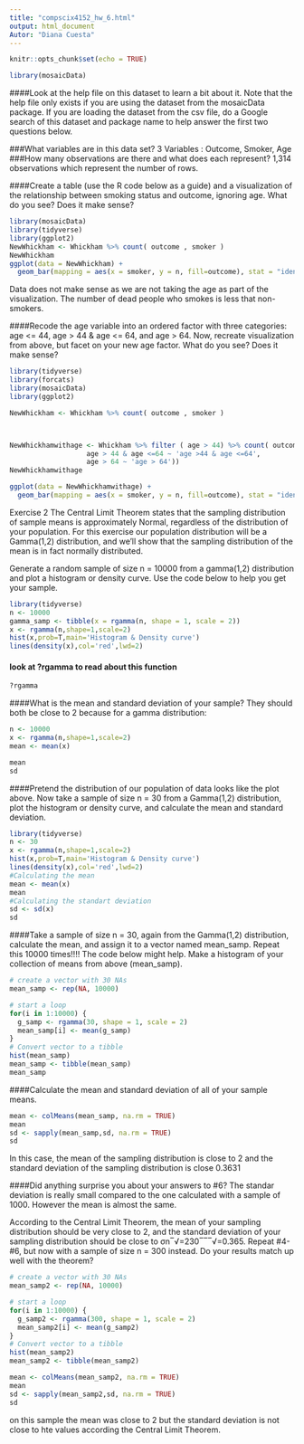 ```yaml
---
title: "compscix4152_hw_6.html"
output: html_document
Autor: "Diana Cuesta"
---
```


```r
knitr::opts_chunk$set(echo = TRUE)
```

```r
library(mosaicData)


```

####Look at the help file on this dataset to learn a bit about it. Note that the help file only exists if you are using the dataset from the mosaicData package. If you are loading the dataset from the csv file, do a Google search of this dataset and package name to help answer the first two questions below.

###What variables are in this data set?
3 Variables : Outcome, Smoker, Age
###How many observations are there and what does each represent?
1,314 observations which represent the number of rows.

####Create a table (use the R code below as a guide) and a visualization of the relationship between smoking status and outcome, ignoring age. What do you see? Does it make sense?
```r
library(mosaicData)
library(tidyverse)
library(ggplot2)
NewWhickham <- Whickham %>% count( outcome , smoker )
NewWhickham
ggplot(data = NewWhickham) +
  geom_bar(mapping = aes(x = smoker, y = n, fill=outcome), stat = "identity")
```

Data does not make sense as we are not taking the age as part of the visualization. The number of dead people who smokes is less that non-smokers.



####Recode the age variable into an ordered factor with three categories: age <= 44, age > 44 & age <= 64, and age > 64. Now, recreate visualization from above, but facet on your new age factor. What do you see? Does it make sense?
```r
library(tidyverse)
library(forcats)
library(mosaicData)
library(ggplot2)

NewWhickham <- Whickham %>% count( outcome , smoker )



NewWhickhamwithage <- Whickham %>% filter ( age > 44) %>% count( outcome , smoker , cat_age = case_when(age < 44 ~ 'Age <=44',
                   age > 44 & age <=64 ~ 'age >44 & age <=64',
                   age > 64 ~ 'age > 64')) 
NewWhickhamwithage

ggplot(data = NewWhickhamwithage) +
  geom_bar(mapping = aes(x = smoker, y = n, fill=outcome), stat = "identity")
```




Exercise 2
The Central Limit Theorem states that the sampling distribution of sample means is approximately Normal, regardless of the distribution of your population. For this exercise our population distribution will be a Gamma(1,2) distribution, and we’ll show that the sampling distribution of the mean is in fact normally distributed.

Generate a random sample of size n = 10000 from a gamma(1,2) distribution and plot a histogram or density curve. Use the code below to help you get your sample.

```r

library(tidyverse)
n <- 10000
gamma_samp <- tibble(x = rgamma(n, shape = 1, scale = 2))
x <- rgamma(n,shape=1,scale=2)
hist(x,prob=T,main='Histogram & Density curve')
lines(density(x),col='red',lwd=2)

```

#### look at ?rgamma to read about this function
```r
?rgamma
```

####What is the mean and standard deviation of your sample? They should both be close to 2 because for a gamma distribution:

```r
n <- 10000
x <- rgamma(n,shape=1,scale=2)
mean <- mean(x)

mean
sd

```

####Pretend the distribution of our population of data looks like the plot above. Now take a sample of size n = 30 from a Gamma(1,2) distribution, plot the histogram or density curve, and calculate the mean and standard deviation.

```r
library(tidyverse)
n <- 30
x <- rgamma(n,shape=1,scale=2)
hist(x,prob=T,main='Histogram & Density curve')
lines(density(x),col='red',lwd=2)
#Calculating the mean
mean <- mean(x)
mean
#Calculating the standart deviation
sd <- sd(x)
sd
```

####Take a sample of size n = 30, again from the Gamma(1,2) distribution, calculate the mean, and assign it to a vector named mean_samp. Repeat this 10000 times!!!! The code below might help.
Make a histogram of your collection of means from above (mean_samp).

```r
# create a vector with 30 NAs
mean_samp <- rep(NA, 10000)

# start a loop
for(i in 1:10000) {
  g_samp <- rgamma(30, shape = 1, scale = 2)
  mean_samp[i] <- mean(g_samp)
}
# Convert vector to a tibble
hist(mean_samp)
mean_samp <- tibble(mean_samp)
mean_samp
```

####Calculate the mean and standard deviation of all of your sample means.
```r
mean <- colMeans(mean_samp, na.rm = TRUE)
mean
sd <- sapply(mean_samp,sd, na.rm = TRUE)
sd


```
In this case, the mean of the sampling distribution is close to 2 and the standard deviation of the sampling distribution is close 0.3631

####Did anything surprise you about your answers to #6?
The standar deviation is really small compared to the one calculated with a sample of 1000. However the mean is almost the same.

According to the Central Limit Theorem, the mean of your sampling distribution should be very close to 2, and the standard deviation of your sampling distribution should be close to σn‾√=230‾‾‾√=0.365. Repeat #4-#6, but now with a sample of size n = 300 instead. Do your results match up well with the theorem?
```r
# create a vector with 30 NAs
mean_samp2 <- rep(NA, 10000)

# start a loop
for(i in 1:10000) {
  g_samp2 <- rgamma(300, shape = 1, scale = 2)
  mean_samp2[i] <- mean(g_samp2)
}
# Convert vector to a tibble
hist(mean_samp2)
mean_samp2 <- tibble(mean_samp2)

mean <- colMeans(mean_samp2, na.rm = TRUE)
mean
sd <- sapply(mean_samp2,sd, na.rm = TRUE)
sd

```
on this sample the mean was close to 2 but the standard deviation is not close to hte values according the Central Limit Theorem.
